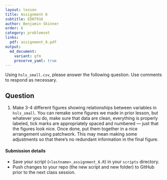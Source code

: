 ```yaml
---
layout: lesson
title: Assignment 6
subtitle: EDH7916
author: Benjamin Skinner
order: 6
category: problemset
links:
  pdf: assignment_6.pdf
output:
  md_document:
    variant: gfm
    preserve_yaml: true
---
```


Using `hsls_small.csv`, please answer the following question. Use
comments to respond as necessary.

## Question

1. Make 3-4 different figures showing relationships between variables
in `hsls_small`. You can remake some figures we made in prior lesson,
but whatever you do, make sure that data are clean, everything is
properly labeled, tick marks are appropriately spaced and numbered ---
just that the figures look nice. Once done, put them together in a
nice arrangement using patchwork. This may mean making some
adjustments so that there's no redundant information in the final
figure.

#### Submission details

- Save your script (`<lastname>_assignment_6.R`) in your `scripts`
  directory.
- Push changes to your repo (the new script and new folder) to GitHub
  prior to the next class session.





